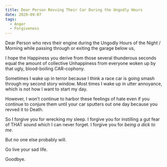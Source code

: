```yaml
---
title: Dear Person Revving Their Car During the Ungodly Hours
date: 2020-09-07
tags:
  - Anger
  - Forgiveness
---
```


Dear Person who revs their engine during the Ungodly Hours of the Night / Morning while passing through or exiting the garage below us,

I hope the Happiness you derive from those several thunderous seconds equal the amount of collective Unhappiness from everyone woken up by that ugly, blood-boiling CAR-cophony. 

Sometimes I wake up in terror because I think a race car is going smash through my second story window. Most times I wake up in utter annoyance, which is not how I want to start my day. 

However, I won’t continue to harbor these feelings of hate even if you continue to conjure them until your car sputters out one day because you revved it to Death.

So I forgive you for wrecking my sleep. I forgive you for instilling a gut fear of THAT sound which I can never forget. I forgive you for *being a dick to me*.

But no one else probably will.

Go live your sad life. 

Goodbye.